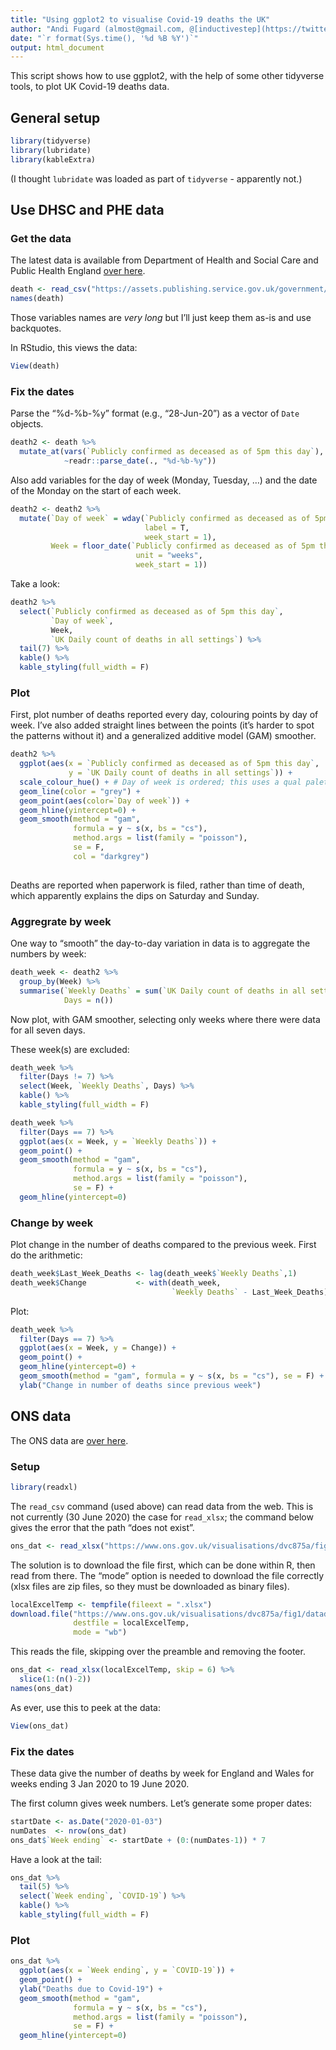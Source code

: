 ```yaml
---
title: "Using ggplot2 to visualise Covid-19 deaths the UK"
author: "Andi Fugard (almost@gmail.com, @[inductivestep](https://twitter.com/InductiveStep))"
date: "`r format(Sys.time(), '%d %B %Y')`"
output: html_document
---
```


This script shows how to use ggplot2, with the help of some other tidyverse tools, to plot UK Covid-19 deaths data.

## General setup

```r
library(tidyverse)
library(lubridate)
library(kableExtra)
```

(I thought `lubridate` was loaded as part of `tidyverse` - apparently not.)

## Use DHSC and PHE data

### Get the data

The latest data is available from Department of Health and Social Care and Public Health England [over here](https://www.gov.uk/guidance/coronavirus-covid-19-information-for-the-public).

```r
death <- read_csv("https://assets.publishing.service.gov.uk/government/uploads/system/uploads/attachment_data/file/896264/COVID-19_UK_deaths_time_series_29_June.csv")
names(death)
```
Those variables names are _very long_ but I'll just keep them as-is and use backquotes.

In RStudio, this views the data:

```r
View(death)
```


### Fix the dates

Parse the "%d-%b-%y" format (e.g., "28-Jun-20") as a vector of `Date` objects.

```r
death2 <- death %>%
  mutate_at(vars(`Publicly confirmed as deceased as of 5pm this day`),
            ~readr::parse_date(., "%d-%b-%y"))
```

Also add variables for the day of week (Monday, Tuesday, ...) and the date of the Monday on the start of each week. 

```r
death2 <- death2 %>%
  mutate(`Day of week` = wday(`Publicly confirmed as deceased as of 5pm this day`,
                              label = T,
                              week_start = 1),
         Week = floor_date(`Publicly confirmed as deceased as of 5pm this day`,
                            unit = "weeks",
                            week_start = 1))

```

Take a look:

```r
death2 %>%
  select(`Publicly confirmed as deceased as of 5pm this day`,
         `Day of week`,
         Week,
         `UK Daily count of deaths in all settings`) %>%
  tail(7) %>%
  kable() %>%
  kable_styling(full_width = F)
```



### Plot

First, plot number of deaths reported every day, colouring points by day of week. I've also added straight lines between the points (it's harder to spot the patterns without it) and a generalized additive model (GAM) smoother.

```r
death2 %>%
  ggplot(aes(x = `Publicly confirmed as deceased as of 5pm this day`,
             y = `UK Daily count of deaths in all settings`)) + 
  scale_colour_hue() + # Day of week is ordered; this uses a qual palette
  geom_line(color = "grey") +
  geom_point(aes(color=`Day of week`)) +
  geom_hline(yintercept=0) +
  geom_smooth(method = "gam",
              formula = y ~ s(x, bs = "cs"),
              method.args = list(family = "poisson"),
              se = F,
              col = "darkgrey")
  
```

Deaths are reported when paperwork is filed, rather than time of death, which apparently explains the dips on Saturday and Sunday.



### Aggregrate by week

One way to "smooth" the day-to-day variation in data is to aggregate the numbers by week:

```r
death_week <- death2 %>%
  group_by(Week) %>%
  summarise(`Weekly Deaths` = sum(`UK Daily count of deaths in all settings`),
            Days = n())
```

Now plot, with GAM smoother, selecting only weeks where there were data for all seven days.

These week(s) are excluded:

```r
death_week %>%
  filter(Days != 7) %>%
  select(Week, `Weekly Deaths`, Days) %>%
  kable() %>%
  kable_styling(full_width = F)
```

```r
death_week %>%
  filter(Days == 7) %>%
  ggplot(aes(x = Week, y = `Weekly Deaths`)) +
  geom_point() +
  geom_smooth(method = "gam",
              formula = y ~ s(x, bs = "cs"),
              method.args = list(family = "poisson"),
              se = F) +
  geom_hline(yintercept=0) 
```


### Change by week

Plot change in the number of deaths compared to the previous week. First do the arithmetic:

```r
death_week$Last_Week_Deaths <- lag(death_week$`Weekly Deaths`,1)
death_week$Change           <- with(death_week,
                                    `Weekly Deaths` - Last_Week_Deaths)
```

Plot:

```r
death_week %>%
  filter(Days == 7) %>%
  ggplot(aes(x = Week, y = Change)) +
  geom_point() +
  geom_hline(yintercept=0) +
  geom_smooth(method = "gam", formula = y ~ s(x, bs = "cs"), se = F) +
  ylab("Change in number of deaths since previous week")
```

## ONS data

The ONS data are [over here](https://www.ons.gov.uk/peoplepopulationandcommunity/birthsdeathsandmarriages/deaths/bulletins/deathsregisteredweeklyinenglandandwalesprovisional/previousReleases).

### Setup

```r
library(readxl)
```

The `read_csv` command (used above) can read data from the web. This is not  currently (30 June 2020) the case for `read_xlsx`; the command below gives the error that the path "does not exist".

```r
ons_dat <- read_xlsx("https://www.ons.gov.uk/visualisations/dvc875a/fig1/datadownload.xlsx")
```

The solution is to download the file first, which can be done within R, then read from there. The "mode" option is needed to download the file correctly (xlsx files are zip files, so they must be downloaded as binary files). 

```r
localExcelTemp <- tempfile(fileext = ".xlsx")
download.file("https://www.ons.gov.uk/visualisations/dvc875a/fig1/datadownload.xlsx",
              destfile = localExcelTemp,
              mode = "wb")
```
This reads the file, skipping over the preamble and removing the footer.

```r
ons_dat <- read_xlsx(localExcelTemp, skip = 6) %>%
  slice(1:(n()-2))
names(ons_dat)
```

As ever, use this to peek at the data:

```r
View(ons_dat)
```


### Fix the dates

These data give the number of deaths by week for England and Wales for weeks ending 3 Jan 2020 to 19 June 2020.

The first column gives week numbers. Let's generate some proper dates:

```r
startDate <- as.Date("2020-01-03")
numDates  <- nrow(ons_dat)
ons_dat$`Week ending` <- startDate + (0:(numDates-1)) * 7
```

Have a look at the tail:

```r
ons_dat %>%
  tail(5) %>%
  select(`Week ending`, `COVID-19`) %>%
  kable() %>%
  kable_styling(full_width = F)
```




### Plot

```r
ons_dat %>%
  ggplot(aes(x = `Week ending`, y = `COVID-19`)) +
  geom_point() +
  ylab("Deaths due to Covid-19") +
  geom_smooth(method = "gam",
              formula = y ~ s(x, bs = "cs"),
              method.args = list(family = "poisson"),
              se = F) +
  geom_hline(yintercept=0)
```

